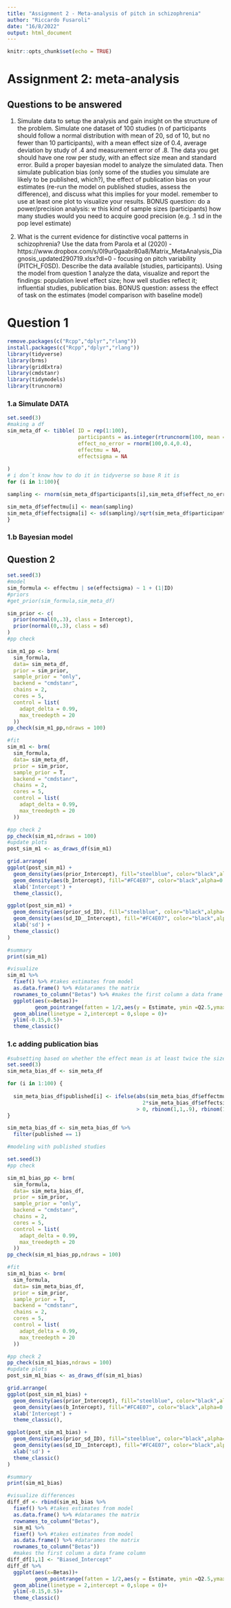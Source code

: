 ```yaml
---
title: "Assignment 2 - Meta-analysis of pitch in schizophrenia"
author: "Riccardo Fusaroli"
date: "16/8/2022"
output: html_document
---
```


```r
knitr::opts_chunk$set(echo = TRUE)
```

# Assignment 2: meta-analysis

## Questions to be answered

1. Simulate data to setup the analysis and gain insight on the structure of the problem. Simulate one dataset of 100 studies (n of participants should follow a normal distribution with mean of 20, sd of 10, but no fewer than 10 participants), with a mean effect size of 0.4, average deviation by study of .4 and measurement error of .8. The data you get should have one row per study, with an effect size mean and standard error. Build a proper bayesian model to analyze the simulated data. Then simulate publication bias (only some of the studies you simulate are likely to be published, which?), the effect of publication bias on your estimates (re-run the model on published studies, assess the difference), and discuss what this implies for your model. remember to use at least one plot to visualize your results. 
BONUS question: do a power/precision analysis: w this kind of sample sizes (participants) how many studies would you need to acquire good precision (e.g. .1 sd in the pop level estimate)

2. What is the current evidence for distinctive vocal patterns in schizophrenia? 
Use the data from Parola et al (2020) - https://www.dropbox.com/s/0l9ur0gaabr80a8/Matrix_MetaAnalysis_Diagnosis_updated290719.xlsx?dl=0 - focusing on pitch variability (PITCH_F0SD).  Describe the data available (studies, participants). Using the model from question 1 analyze the data, visualize and report the findings: population level effect size; how well studies reflect it; influential studies, publication bias. 
BONUS question: assess the effect of task on the estimates (model comparison with baseline model)


# Question 1

```r
remove.packages(c("Rcpp","dplyr","rlang"))
install.packages(c("Rcpp","dplyr","rlang"))
library(tidyverse)
library(brms)
library(gridExtra)
library(cmdstanr)
library(tidymodels)
library(truncnorm)
```
### 1.a Simulate DATA

```r
set.seed(3)
#making a df
sim_meta_df <- tibble( ID = rep(1:100),
                       participants = as.integer(rtruncnorm(100, mean = 20, sd= 10, a = 10)),
                       effect_no_error = rnorm(100,0.4,0.4),
                       effectmu = NA,
                       effectsigma = NA
  
)
# i don´t know how to do it in tidyverse so base R it is
for (i in 1:100){

sampling <- rnorm(sim_meta_df$participants[i],sim_meta_df$effect_no_error[i],.8)

sim_meta_df$effectmu[i] <- mean(sampling)
sim_meta_df$effectsigma[i] <- sd(sampling)/sqrt(sim_meta_df$participants[i])
}
```
### 1.b Bayesian model


## Question 2

```r
set.seed(3)
#model
sim_formula <- effectmu | se(effectsigma) ~ 1 + (1|ID)
#priors
#get_prior(sim_formula,sim_meta_df)

sim_prior <- c(
  prior(normal(0,.3), class = Intercept),
  prior(normal(0,.3), class = sd)
)
#pp check

sim_m1_pp <- brm(
  sim_formula,
  data= sim_meta_df,
  prior = sim_prior,
  sample_prior = "only",
  backend = "cmdstanr",
  chains = 2,
  cores = 5,
  control = list(
    adapt_delta = 0.99,
    max_treedepth = 20
  ))
pp_check(sim_m1_pp,ndraws = 100)

#fit
sim_m1 <- brm(
  sim_formula,
  data= sim_meta_df,
  prior = sim_prior,
  sample_prior = T,
  backend = "cmdstanr",
  chains = 2,
  cores = 5,
  control = list(
    adapt_delta = 0.99,
    max_treedepth = 20
  ))

#pp check 2
pp_check(sim_m1,ndraws = 100)
#update plots
post_sim_m1 <- as_draws_df(sim_m1)

grid.arrange(
ggplot(post_sim_m1) +
  geom_density(aes(prior_Intercept), fill="steelblue", color="black",alpha=0.6) +
  geom_density(aes(b_Intercept), fill="#FC4E07", color="black",alpha=0.6) + 
  xlab('Intercept') +
  theme_classic(),

ggplot(post_sim_m1) +
  geom_density(aes(prior_sd_ID), fill="steelblue", color="black",alpha=0.6) +
  geom_density(aes(sd_ID__Intercept), fill="#FC4E07", color="black",alpha=0.6) + 
  xlab('sd') +
  theme_classic()
)

#summary
print(sim_m1)

#visualize
sim_m1 %>% 
  fixef() %>% #takes estimates from model
  as.data.frame() %>% #datarames the matrix
  rownames_to_column("Betas") %>% #makes the first column a data frame column
  ggplot(aes(x=Betas))+
         geom_pointrange(fatten = 1/2,aes(y = Estimate, ymin =Q2.5,ymax = Q97.5))+
  geom_abline(linetype = 2,intercept = 0,slope = 0)+
  ylim(-0.15,0.5)+
  theme_classic()

```

### 1.c adding publication bias

```r
#subsetting based on whether the effect mean is at least twice the size of standard error (scientific practice)
set.seed(3)
sim_meta_bias_df <- sim_meta_df 

for (i in 1:100) {
  
  sim_meta_bias_df$published[i] <- ifelse(abs(sim_meta_bias_df$effectmu[i]) - 
                                            2*sim_meta_bias_df$effectsigma[i]
                                          > 0, rbinom(1,1,.9), rbinom(1,1,.1))
}

sim_meta_bias_df <- sim_meta_bias_df %>% 
  filter(published == 1)

```

```r
#modeling with published studies

set.seed(3)
#pp check

sim_m1_bias_pp <- brm(
  sim_formula,
  data= sim_meta_bias_df,
  prior = sim_prior,
  sample_prior = "only",
  backend = "cmdstanr",
  chains = 2,
  cores = 5,
  control = list(
    adapt_delta = 0.99,
    max_treedepth = 20
  ))
pp_check(sim_m1_bias_pp,ndraws = 100)

#fit
sim_m1_bias <- brm(
  sim_formula,
  data= sim_meta_bias_df,
  prior = sim_prior,
  sample_prior = T,
  backend = "cmdstanr",
  chains = 2,
  cores = 5,
  control = list(
    adapt_delta = 0.99,
    max_treedepth = 20
  ))

#pp check 2
pp_check(sim_m1_bias,ndraws = 100)
#update plots
post_sim_m1_bias <- as_draws_df(sim_m1_bias)

grid.arrange(
ggplot(post_sim_m1_bias) +
  geom_density(aes(prior_Intercept), fill="steelblue", color="black",alpha=0.6) +
  geom_density(aes(b_Intercept), fill="#FC4E07", color="black",alpha=0.6) + 
  xlab('Intercept') +
  theme_classic(),

ggplot(post_sim_m1_bias) +
  geom_density(aes(prior_sd_ID), fill="steelblue", color="black",alpha=0.6) +
  geom_density(aes(sd_ID__Intercept), fill="#FC4E07", color="black",alpha=0.6) + 
  xlab('sd') +
  theme_classic()
)

#summary
print(sim_m1_bias)

#visualize differences 
diff_df <- rbind(sim_m1_bias %>% 
  fixef() %>% #takes estimates from model
  as.data.frame() %>% #datarames the matrix
  rownames_to_column("Betas"),
  sim_m1 %>% 
  fixef() %>% #takes estimates from model
  as.data.frame() %>% #datarames the matrix
  rownames_to_column("Betas"))
  #makes the first column a data frame column
diff_df[1,1] <- "Biased_Intercept"
diff_df %>% 
  ggplot(aes(x=Betas))+
         geom_pointrange(fatten = 1/2,aes(y = Estimate, ymin =Q2.5,ymax = Q97.5))+
  geom_abline(linetype = 2,intercept = 0,slope = 0)+
  ylim(-0.15,0.5)+
  theme_classic()


```


